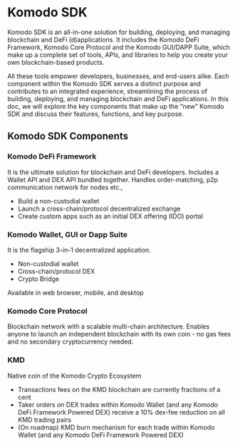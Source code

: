 

# Komodo SDK

Komodo SDK is an all-in-one solution for building, deploying, and managing blockchain and DeFi (d)applications. It includes the Komodo DeFi Framework, Komodo Core Protocol and the Komodo GUI/DAPP Suite, which make up a complete set of tools, APIs, and libraries to help you create your own blockchain-based products.

All these tools empower developers, businesses, and end-users alike. Each component within the Komodo SDK serves a distinct purpose and contributes to an integrated experience, streamlining the process of building, deploying, and managing blockchain and DeFi applications. In this doc, we will explore the key components that make up the “new” Komodo SDK and discuss their features, functions, and key purpose.

## Komodo SDK Components

<OptimizedImage title="Komodo SDK Architecture" src={komodoSDKarch} classNaming="w-full" alt="Komodo SDK Architecture" />

### Komodo DeFi Framework

It is the ultimate solution for blockchain and DeFi developers. Includes a Wallet API and DEX API bundled together. Handles order-matching, p2p communication network for nodes etc.,

*   Build a non-custodial wallet
*   Launch a cross-chain/protocol decentralized exchange
*   Create custom apps such as an initial DEX offering (IDO) portal

### Komodo Wallet, GUI or Dapp Suite

It is the flagship 3-in-1 decentralized application.

*   Non-custodial wallet
*   Cross-chain/protocol DEX
*   Crypto Bridge

Available in web browser, mobile, and desktop

### Komodo Core Protocol

Blockchain network with a scalable multi-chain architecture. Enables anyone to launch an independent blockchain with its own coin - no gas fees and no secondary cryptocurrency needed.

### KMD

Native coin of the Komodo Crypto Ecosystem

*   Transactions fees on the KMD blockchain are currently fractions of a cent
*   Taker orders on DEX trades within Komodo Wallet (and any Komodo DeFi Framework Powered DEX) receive a 10% dex-fee reduction on all KMD trading pairs
*   (On roadmap) KMD burn mechanism for each trade within Komodo Wallet (and any Komodo DeFi Framework Powered DEX)
